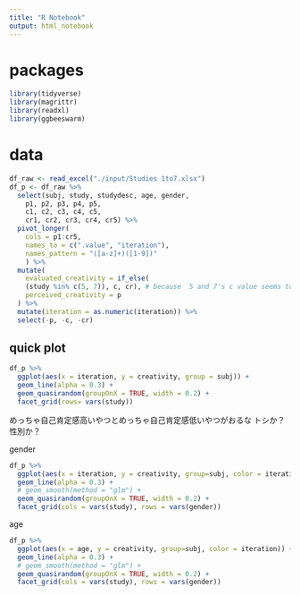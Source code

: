 ```yaml
---
title: "R Notebook"
output: html_notebook
---
```


# packages

```r
library(tidyverse)
library(magrittr)
library(readxl)
library(ggbeeswarm)
```


# data

```r
df_raw <- read_excel("./input/Studies 1to7.xlsx")
df_p <- df_raw %>% 
  select(subj, study, studydesc, age, gender, 
    p1, p2, p3, p4, p5, 
    c1, c2, c3, c4, c5, 
    cr1, cr2, cr3, cr4, cr5) %>% 
  pivot_longer(
    cols = p1:cr5, 
    names_to = c(".value", "iteration"), 
    names_pattern = "([a-z]+)([1-9])"
    ) %>% 
  mutate(
    evaluated_creativity = if_else(
    (study %in% c(5, 7)), c, cr), # because  5 and 7's c value seems to be cr
    perceived_creativity = p
  ) %>% 
  mutate(iteration = as.numeric(iteration)) %>% 
  select(-p, -c, -cr)

```


## quick plot

```r
df_p %>% 
  ggplot(aes(x = iteration, y = creativity, group = subj)) +
  geom_line(alpha = 0.3) +
  geom_quasirandom(groupOnX = TRUE, width = 0.2) +
  facet_grid(rows= vars(study))

```
めっちゃ自己肯定感高いやつとめっちゃ自己肯定感低いやつがおるな トシか？性別か？

gender

```r
df_p %>% 
  ggplot(aes(x = iteration, y = creativity, group=subj, color = iteration)) +
  geom_line(alpha = 0.3) +
  # geom_smooth(method = "glm") +
  geom_quasirandom(groupOnX = TRUE, width = 0.2) +
  facet_grid(cols = vars(study), rows = vars(gender))
```

age

```r
df_p %>% 
  ggplot(aes(x = age, y = creativity, group=subj, color = iteration)) +
  geom_line(alpha = 0.3) +
  # geom_smooth(method = "glm") +
  geom_quasirandom(groupOnX = TRUE, width = 0.2) +
  facet_grid(cols = vars(study), rows = vars(gender))
```

